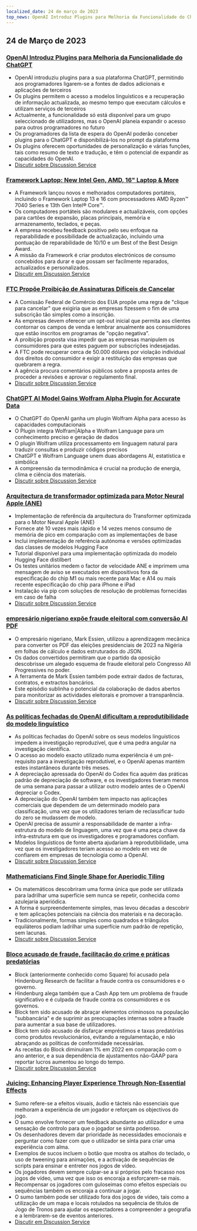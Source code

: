 ```yaml
---
localized_date: 24 de março de 2023
top_news: OpenAI Introduz Plugins para Melhoria da Funcionalidade do ChatGPT
---
```




<CallToAction />

<Steps>

## 24 de Março de 2023

### [OpenAI Introduz Plugins para Melhoria da Funcionalidade do ChatGPT](https://openai.com/blog/chatgpt-plugins)

- OpenAI introduziu plugins para a sua plataforma ChatGPT, permitindo aos programadores ligarem-se a fontes de dados adicionais e aplicações de terceiros
- Os plugins permitem o acesso a modelos linguísticos e a recuperação de informação actualizada, ao mesmo tempo que executam cálculos e utilizam serviços de terceiros
- Actualmente, a funcionalidade só está disponível para um grupo seleccionado de utilizadores, mas o OpenAI planeia expandir o acesso para outros programadores no futuro
- Os programadores da lista de espera do OpenAI poderão conceber plugins para o ChatGPT e disponibilizá-los no prompt da plataforma
- Os plugins oferecem oportunidades de personalização e várias funções, tais como resumo de texto e tradução, e têm o potencial de expandir as capacidades do OpenAI.
- [Discutir sobre Discussion Service](http://news.ycombinator.com/item?id=35277677)

### [Framework Laptop: New Intel Gen, AMD, 16" Laptop & More](https://frame.work/)

- A Framework lançou novos e melhorados computadores portáteis, incluindo o Framework Laptop 13 e 16 com processadores AMD Ryzen™ 7040 Series e 13th Gen Intel® Core™.
- Os computadores portáteis são modulares e actualizáveis, com opções para cartões de expansão, placas principais, memória e armazenamento, teclados, e peças.
- A empresa recebeu feedback positivo pelo seu enfoque na reparabilidade e possibilidade de actualização, incluindo uma pontuação de reparabilidade de 10/10 e um Best of the Best Design Award.
- A missão da Framework é criar produtos electrónicos de consumo concebidos para durar e que possam ser facilmente reparados, actualizados e personalizados.
- [Discutir em Discussion Service](http://news.ycombinator.com/item?id=35277660)

### [FTC Propõe Proibição de Assinaturas Difíceis de Cancelar](https://www.theverge.com/2023/3/23/23652373/ftc-click-to-cancel-subscription-service-dark-patterns-ban)

- A Comissão Federal de Comércio dos EUA propõe uma regra de "clique para cancelar" que exigiria que as empresas fizessem o fim de uma subscrição tão simples como a inscrição.
- As empresas devem oferecer um opt-out inicial que permita aos clientes contornar os campos de venda e lembrar anualmente aos consumidores que estão inscritos em programas de "opção negativa".
- A proibição proposta visa impedir que as empresas manipulem os consumidores para que estes paguem por subscrições indesejadas.
- A FTC pode recuperar cerca de 50.000 dólares por violação individual dos direitos do consumidor e exigir a restituição das empresas que quebrarem a regra.
- A agência procura comentários públicos sobre a proposta antes de proceder a revisões e aprovar o regulamento final.
- [Discutir sobre Discussion Service](http://news.ycombinator.com/item?id=35274519)

### [ChatGPT AI Model Gains Wolfram Alpha Plugin for Accurate Data](https://writings.stephenwolfram.com/2023/03/chatgpt-gets-its-wolfram-superpowers/)

- O ChatGPT do OpenAI ganha um plugin Wolfram Alpha para acesso às capacidades computacionais
- O Plugin integra Wolfram|Alpha e Wolfram Language para um conhecimento preciso e geração de dados
- O plugin Wolfram utiliza processamento em linguagem natural para traduzir consultas e produzir códigos precisos
- ChatGPT e Wolfram Language unem duas abordagens AI, estatística e simbólica
- A compreensão da termodinâmica é crucial na produção de energia, clima e ciência dos materiais.
- [Discutir sobre Discussion Service](http://news.ycombinator.com/item?id=35277925)

### [Arquitectura de transformador optimizada para Motor Neural Apple (ANE)](https://github.com/apple/ml-ane-transformers)

- Implementação de referência da arquitectura do Transformer optimizada para o Motor Neural Apple (ANE)
- Fornece até 10 vezes mais rápido e 14 vezes menos consumo de memória de pico em comparação com as implementações de base
- Inclui implementação de referência autónoma e versões optimizadas das classes de modelos Hugging Face
- Tutorial disponível para uma implementação optimizada do modelo Hugging Face distilbert
- Os testes unitários medem o factor de velocidade ANE e imprimem uma mensagem de aviso se executados em dispositivos fora da especificação do chip M1 ou mais recente para Mac e A14 ou mais recente especificação do chip para iPhone e iPad
- Instalação via pip com soluções de resolução de problemas fornecidas em caso de falha
- [Discutir sobre Discussion Service](http://news.ycombinator.com/item?id=35282325)

### [empresário nigeriano expõe fraude eleitoral com conversão AI PDF](https://markessien.com/posts/drama_of_transcription/)

- O empresário nigeriano, Mark Essien, utilizou a aprendizagem mecânica para converter os PDF das eleições presidenciais de 2023 na Nigéria em folhas de cálculo e dados estruturados do JSON.
- Os dados convertidos permitiram que o partido da oposição descobrisse um alegado esquema de fraude eleitoral pelo Congresso All Progressives no poder.
- A ferramenta de Mark Essien também pode extrair dados de facturas, contratos, e extractos bancários.
- Este episódio sublinha o potencial da colaboração de dados abertos para monitorizar as actividades eleitorais e promover a transparência.
- [Discutir sobre Discussion Service](http://news.ycombinator.com/item?id=35272227)

### [As políticas fechadas do OpenAI dificultam a reprodutibilidade do modelo linguístico](https://aisnakeoil.substack.com/p/openais-policies-hinder-reproducible)

- As políticas fechadas do OpenAI sobre os seus modelos linguísticos impedem a investigação reproduzível, que é uma pedra angular na investigação científica.
- O acesso ao modelo exacto utilizado numa experiência é um pré-requisito para a investigação reprodutível, e o OpenAI apenas mantém estes instantâneos durante três meses.
- A depreciação apressada do OpenAI do Codex fica aquém das práticas padrão de depreciação de software, e os investigadores tiveram menos de uma semana para passar a utilizar outro modelo antes de o OpenAI depreciar o Codex.
- A depreciação do OpenAI também tem impacto nas aplicações comerciais que dependem de um determinado modelo para classificação, uma vez que os utilizadores teriam de reclassificar tudo do zero se mudassem de modelo.
- OpenAI precisa de assumir a responsabilidade de manter a infra-estrutura do modelo de linguagem, uma vez que é uma peça chave da infra-estrutura em que os investigadores e programadores confiam.
- Modelos linguísticos de fonte aberta ajudariam à reprodutibilidade, uma vez que os investigadores teriam acesso ao modelo em vez de confiarem em empresas de tecnologia como a OpenAI.
- [Discutir sobre Discussion Service](http://news.ycombinator.com/item?id=35269304)

### [Mathematicians Find Single Shape for Aperiodic Tiling](https://www.newscientist.com/article/2365363-mathematicians-discover-shape-that-can-tile-a-wall-and-never-repeat/)

- Os matemáticos descobriram uma forma única que pode ser utilizada para ladrilhar uma superfície sem nunca se repetir, conhecida como azulejaria aperiódica.
- A forma é surpreendentemente simples, mas levou décadas a descobrir e tem aplicações potenciais na ciência dos materiais e na decoração.
- Tradicionalmente, formas simples como quadrados e triângulos equiláteros podiam ladrilhar uma superfície num padrão de repetição, sem lacunas.
- [Discutir sobre Discussion Service](http://news.ycombinator.com/item?id=35273707)

### [Bloco acusado de fraude, facilitação do crime e práticas predatórias](https://hindenburgresearch.com/block/)

- Block (anteriormente conhecido como Square) foi acusado pela Hindenburg Research de facilitar a fraude contra os consumidores e o governo.
- Hindenburg alega também que a Cash App tem um problema de fraude significativo e é culpada de fraude contra os consumidores e os governos.
- Block tem sido acusado de abraçar elementos criminosos na população "subbancária" e de suprimir as preocupações internas sobre a fraude para aumentar a sua base de utilizadores.
- Block tem sido acusado de disfarçar empréstimos e taxas predatórias como produtos revolucionários, evitando a regulamentação, e não abraçando as políticas de conformidade necessárias.
- As receitas do Block diminuíram 1% em 2022 em comparação com o ano anterior, e a sua dependência de ajustamentos não-GAAP para reportar lucros aumentou ao longo do tempo.
- [Discutir sobre Discussion Service](http://news.ycombinator.com/item?id=35273782)

### [Juicing: Enhancing Player Experience Through Non-Essential Effects](https://garden.bradwoods.io/notes/design/juice)

- Sumo refere-se a efeitos visuais, áudio e tácteis não essenciais que melhoram a experiência de um jogador e reforçam os objectivos do jogo.
- O sumo envolve fornecer um feedback abundante ao utilizador e uma sensação de controlo para que o jogador se sinta poderoso.
- Os desenhadores devem dar prioridade às necessidades emocionais e perguntar como fazer com que o utilizador se sinta para criar uma experiência com alma.
- Exemplos de sucos incluem o botão que mostra os atalhos do teclado, o uso de tweening para animações, e a activação de sequências de scripts para ensinar e entreter nos jogos de vídeo.
- Os jogadores devem sempre culpar-se a si próprios pelo fracasso nos jogos de vídeo, uma vez que isso os encoraja a esforçarem-se mais.
- Recompensar os jogadores com guloseimas como efeitos especiais ou sequências também os encoraja a continuar a jogar.
- O sumo também pode ser utilizado fora dos jogos de vídeo, tais como a utilização de um mapa e locais rotulados na sequência de títulos de Jogo de Tronos para ajudar os espectadores a compreender a geografia e a lembrarem-se de eventos anteriores.
- [Discutir em Discussion Service](http://news.ycombinator.com/item?id=35273139)

</Steps>
